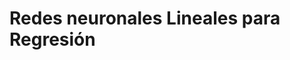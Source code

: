<!-- ::: watermark -->
<!-- <img src="img/aif-logo.png" width="400"/> -->
<!-- ::: -->


# Redes neuronales Lineales para Regresión

